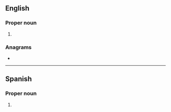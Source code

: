 ==English==

===Proper noun===
{{en-proper noun|-}}

# {{initialism of|{{w|Royal Field Artillery}}|lang=en}}

===Anagrams===
* {{anagrams|en|a=afr|'arf|AFr.|ARF|Afr.|FAR|Fra|RAF|arf|far|fra}}

----

==Spanish==

===Proper noun===
{{es-proper noun|f}}

# {{abbreviation of|República Federal de Alemania|lang=es|nodot=1}} {{gloss|Federal Republic of Germany}}